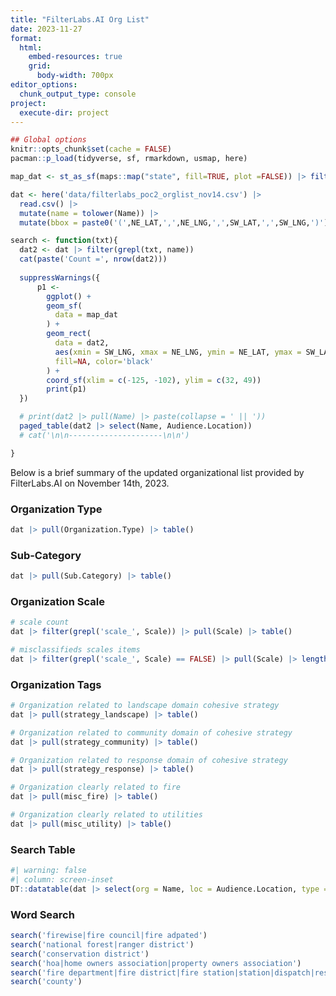 ```yaml
---
title: "FilterLabs.AI Org List"
date: 2023-11-27
format: 
  html:
    embed-resources: true
    grid: 
      body-width: 700px
editor_options: 
  chunk_output_type: console
project:
  execute-dir: project
---
```


```r
## Global options
knitr::opts_chunk$set(cache = FALSE)
pacman::p_load(tidyverse, sf, rmarkdown, usmap, here)

map_dat <- st_as_sf(maps::map("state", fill=TRUE, plot =FALSE)) |> filter(ID %in% c('arizona','utah','washington','idaho','montana','california','nevada','colorado','new mexico','oregon','wyoming')) 

dat <- here('data/filterlabs_poc2_orglist_nov14.csv') |>
  read.csv() |>
  mutate(name = tolower(Name)) |>
  mutate(bbox = paste0('(',NE_LAT,',',NE_LNG,',',SW_LAT,',',SW_LNG,')'))

search <- function(txt){
  dat2 <- dat |> filter(grepl(txt, name)) 
  cat(paste('Count =', nrow(dat2)))
  
  suppressWarnings({
      p1 <- 
        ggplot() + 
        geom_sf(
          data = map_dat
        ) +
        geom_rect(
          data = dat2,
          aes(xmin = SW_LNG, xmax = NE_LNG, ymin = NE_LAT, ymax = SW_LAT), 
          fill=NA, color='black'
        ) +
        coord_sf(xlim = c(-125, -102), ylim = c(32, 49))
        print(p1)
  })

  # print(dat2 |> pull(Name) |> paste(collapse = ' || '))
  paged_table(dat2 |> select(Name, Audience.Location))
  # cat('\n\n---------------------\n\n')

}
```

Below is a brief summary of the updated organizational list provided by FilterLabs.AI on November 14th, 2023. 

### Organization Type
```r
dat |> pull(Organization.Type) |> table()
```

### Sub-Category
```r
dat |> pull(Sub.Category) |> table()
```

### Organization Scale
```r
# scale count
dat |> filter(grepl('scale_', Scale)) |> pull(Scale) |> table()

# misclassifieds scales items
dat |> filter(grepl('scale_', Scale) == FALSE) |> pull(Scale) |> length()
```

### Organization Tags
```r
# Organization related to landscape domain cohesive strategy
dat |> pull(strategy_landscape) |> table()

# Organization related to community domain of cohesive strategy
dat |> pull(strategy_community) |> table()

# Organization related to response domain of cohesive strategy
dat |> pull(strategy_response) |> table()

# Organization clearly related to fire
dat |> pull(misc_fire) |> table()

# Organization clearly related to utilities
dat |> pull(misc_utility) |> table()
```

### Search Table
```r
#| warning: false
#| column: screen-inset
DT::datatable(dat |> select(org = Name, loc = Audience.Location, type = Organization.Type, subtype = Sub.Category, scale = Scale, strategy_landscape, strategy_community, strategy_response, misc_fire, misc_utility))

```

### Word Search
```r
search('firewise|fire council|fire adpated')
search('national forest|ranger district')
search('conservation district')
search('hoa|home owners association|property owners association')
search('fire department|fire district|fire station|station|dispatch|rescue|ems')
search('county')
```

